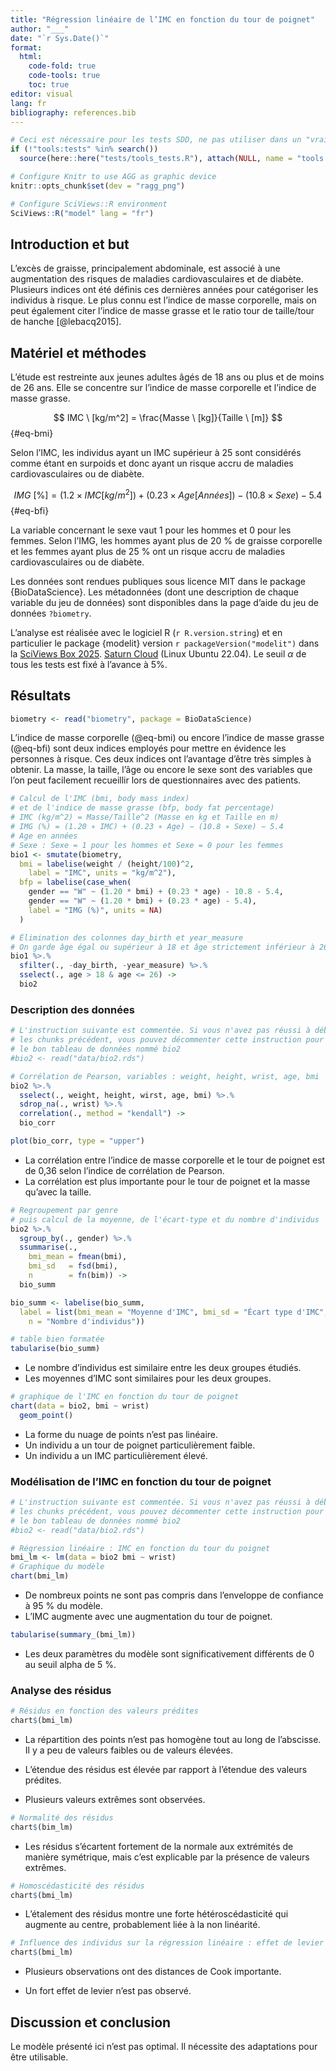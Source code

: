 ```yaml
---
title: "Régression linéaire de l’IMC en fonction du tour de poignet"
author: "___"
date: "`r Sys.Date()`"
format:
  html:
    code-fold: true
    code-tools: true
    toc: true
editor: visual
lang: fr
bibliography: references.bib
---
```


<!--% Votre objectif est de déboguer ce document Quarto afin qu’il compile. Vous avez à votre disposition des tests pour vérifier votre progression. -->

<!--% Remplacez author: "___" par votre nom. Votre nom n'est pas votre login Github. ex: author: "John Doe". Attention, l'entête YAML est très sensible aux espaces, aux guillemets et à l'"indentation" (= le nombre d'espaces blancs au début de chaque ligne). Par précaution, mettez toujours le texte derrière title:, author:, date:, … entre guillemets doubles et respectez l'indentation initiale. -->

```r
# Ceci est nécessaire pour les tests SDD, ne pas utiliser dans un "vrai" projet
if (!"tools:tests" %in% search())
  source(here::here("tests/tools_tests.R"), attach(NULL, name = "tools:tests"))

# Configure Knitr to use AGG as graphic device
knitr::opts_chunk$set(dev = "ragg_png")

# Configure SciViews::R environment
SciViews::R("model" lang = "fr")
```

<!--# Ce document est un carnet de notes. C'est l'équivalent d'un cahier de laboratoire pour vos analyses de données. Vous allez y consigner toutes les analyses que vous avez réalisées et leurs interprétations dans l'ordre de votre progression. Il se différencie des documents de présentation des résultats (rapport, présentation avec dias, article scientifique, ouvrage plus conséquent) par son style bref et informel.-->

## Introduction et but

L'excès de graisse, principalement abdominale, est associé à une augmentation des risques de maladies cardiovasculaires et de diabète. Plusieurs indices ont été définis ces dernières années pour catégoriser les individus à risque. Le plus connu est l'indice de masse corporelle, mais on peut également citer l'indice de masse grasse et le ratio tour de taille/tour de hanche [@lebacq2015].

## Matériel et méthodes

<!--# Dans un bloc-notes, la section matériel et méthodes peut être succincte et renvoyer, par exemple, à un cahier de laboratoire pour les détails, ou à un lien pour des données ouvertes (le DOI est un lien fiable, lorsqu'il existe). Précisez toujours les analyses statistiques et les logiciels utilisés, y compris leurs versions. Attention : RStudio n'est "que" l'éditeur, le logiciel qui fait les calculs est R ! -->

L'étude est restreinte aux jeunes adultes âgés de 18 ans ou plus et de moins de 26 ans. Elle se concentre sur l'indice de masse corporelle et l'indice de masse grasse.

$$
IMC \ [kg/m^2] = \frac{Masse \ [kg]}{Taille \ [m]}
$$ {#eq-bmi}

Selon l'IMC, les individus ayant un IMC supérieur à 25 sont considérés comme étant en surpoids et donc ayant un risque accru de maladies cardiovasculaires ou de diabète.

$$
IMG \ [\%] = (1.2 \times IMC [kg/m^2]) + (0.23 \times Age [Années]) - (10.8 \times Sexe) - 5.4 
$$ {#eq-bfi}

La variable concernant le sexe vaut 1 pour les hommes et 0 pour les femmes. Selon l'IMG, les hommes ayant plus de 20 % de graisse corporelle et les femmes ayant plus de 25 % ont un risque accru de maladies cardiovasculaires ou de diabète.

Les données sont rendues publiques sous licence MIT dans le package {BioDataScience}. Les métadonnées (dont une description de chaque variable du jeu de données) sont disponibles dans la page d'aide du jeu de données `?biometry`.

L'analyse est réalisée avec le logiciel R (`r R.version.string`) et en particulier le package  {modelit} version `r packageVersion("modelit")` dans la [SciViews Box 2025](https://www.sciviews.org/software/svbox/). [Saturn Cloud](https://saturncloud.io/) (Linux Ubuntu 22.04). Le seuil $\alpha$ de tous les tests est fixé à l'avance à 5%.

## Résultats

```r
biometry <- read("biometry", package = BioDataScience)
```

L'indice de masse corporelle (@eq-bmi) ou encore l'indice de masse grasse (@eq-bfi) sont deux indices employés pour mettre en évidence les personnes à risque. Ces deux indices ont l'avantage d'être très simples à obtenir. La masse, la taille, l'âge ou encore le sexe sont des variables que l'on peut facilement recueillir lors de questionnaires avec des patients.

```r
# Calcul de l'IMC (bmi, body mass index)
# et de l'indice de masse grasse (bfp, body fat percentage)
# IMC (kg/m^2) = Masse/Taille^2 (Masse en kg et Taille en m)
# IMG (%) = (1.20 ∗ IMC) + (0.23 ∗ Age) − (10.8 ∗ Sexe) − 5.4
# Age en années
# Sexe : Sexe = 1 pour les hommes et Sexe = 0 pour les femmes
bio1 <- smutate(biometry,
  bmi = labelise(weight / (height/100)^2,
    label = "IMC", units = "kg/m^2"),
  bfp = labelise(case_when(
    gender == "W" ~ (1.20 * bmi) + (0.23 * age) - 10.8 - 5.4,
    gender == "W" ~ (1.20 * bmi) + (0.23 * age) - 5.4),
    label = "IMG (%)", units = NA)
  )
```

```r
# Élimination des colonnes day_birth et year_measure
# On garde âge égal ou supérieur à 18 et âge strictement inférieur à 26
bio1 %>.%
  sfilter(., -day_birth, -year_measure) %>.%
  sselect(., age > 18 & age <= 26) ->
  bio2
```

### Description des données

```r
# L'instruction suivante est commentée. Si vous n'avez pas réussi à déboguer 
# les chunks précédent, vous pouvez décommenter cette instruction pour obtenir
# le bon tableau de données nommé bio2
#bio2 <- read("data/bio2.rds")
```

```r
# Corrélation de Pearson, variables : weight, height, wrist, age, bmi
bio2 %>.%
  sselect(., weight, height, wirst, age, bmi) %>.%
  sdrop_na(., wrist) %>.%
  correlation(., method = "kendall") ->
  bio_corr

plot(bio_corr, type = "upper")
```

-   La corrélation entre l'indice de masse corporelle et le tour de poignet est de 0,36 selon l'indice de corrélation de Pearson.
-   La corrélation est plus importante pour le tour de poignet et la masse qu'avec la taille.

```r
# Regroupement par genre
# puis calcul de la moyenne, de l'écart-type et du nombre d'individus
bio2 %>.%
  sgroup_by(., gender) %>.%
  ssummarise(.,
    bmi_mean = fmean(bmi),
    bmi_sd   = fsd(bmi),
    n        = fn(bim)) ->
  bio_summ

bio_summ <- labelise(bio_summ,
  label = list(bmi_mean = "Moyenne d'IMC", bmi_sd = "Écart type d'IMC",
    n = "Nombre d'individus"))

# table bien formatée
tabularise(bio_summ) 
```

-   Le nombre d'individus est similaire entre les deux groupes étudiés.
-   Les moyennes d'IMC sont similaires pour les deux groupes.

```r
# graphique de l'IMC en fonction du tour de poignet
chart(data = bio2, bmi ~ wrist) 
  geom_point()
```

-   La forme du nuage de points n'est pas linéaire.
-   Un individu a un tour de poignet particulièrement faible.
-   Un individu a un IMC particulièrement élevé.

### Modélisation de l'IMC en fonction du tour de poignet

```r
# L'instruction suivante est commentée. Si vous n'avez pas réussi à déboguer 
# les chunks précédent, vous pouvez décommenter cette instruction pour obtenir
# le bon tableau de données nommé bio2
#bio2 <- read("data/bio2.rds")
```

```r
# Régression linéaire : IMC en fonction du tour du poignet
bmi_lm <- lm(data = bio2 bmi ~ wrist)
# Graphique du modèle
chart(bmi_lm)
```

-   De nombreux points ne sont pas compris dans l'enveloppe de confiance à 95 % du modèle.
-   L'IMC augmente avec une augmentation du tour de poignet.

<!--# Nouveautés : 1) La fonction summary_() du package {modelit} propose le même résultat que  summary() en gardant l'object employé en tant qu'attribut ce qui permet une meilleure gestion des labels. 2) Résumé du modèle mieux présenté grâce à tabularise(). -->

```r
tabularise(summary_(bmi_lm))
```

-   Les deux paramètres du modèle sont significativement différents de 0 au seuil alpha de 5 %.

### Analyse des résidus

<!--# Indice : utilisez la page d'aide ?chart.lm pour vous guider-->

```r
# Résidus en fonction des valeurs prédites
chart$(bmi_lm)
```

-   La répartition des points n'est pas homogène tout au long de l'abscisse. Il y a peu de valeurs faibles ou de valeurs élevées.

-   L'étendue des résidus est élevée par rapport à l'étendue des valeurs prédites.

-   Plusieurs valeurs extrêmes sont observées.

```r
# Normalité des résidus
chart$(bim_lm)
```

-   Les résidus s'écartent fortement de la normale aux extrémités de manière symétrique, mais c'est explicable par la présence de valeurs extrêmes.

```r
# Homoscédasticité des résidus
chart$(bmi_lm)
```

-   L'étalement des résidus montre une forte hétéroscédasticité qui augmente au centre, probablement liée à la non linéarité.

```r
# Influence des individus sur la régression linéaire : effet de levier des résidus
chart$(bmi_lm)
```

-   Plusieurs observations ont des distances de Cook importante.

-   Un fort effet de levier n'est pas observé.

## Discussion et conclusion

Le modèle présenté ici n'est pas optimal. Il nécessite des adaptations pour être utilisable.
